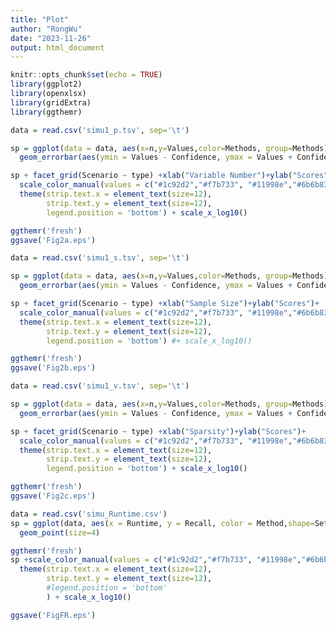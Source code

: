 ```yaml
---
title: "Plot"
author: "RongWu"
date: "2023-11-26"
output: html_document
---
```


```r
knitr::opts_chunk$set(echo = TRUE)
library(ggplot2)
library(openxlsx)
library(gridExtra)
library(ggthemr)

```


```r
data = read.csv('simu1_p.tsv', sep='\t')

sp = ggplot(data = data, aes(x=n,y=Values,color=Methods, group=Methods)) + geom_line(size=0.6,position = position_dodge(0.05)) + geom_point(size=1,position = position_dodge(0.05))+
  geom_errorbar(aes(ymin = Values - Confidence, ymax = Values + Confidence), width=0.1, position = position_dodge(0.05))

sp + facet_grid(Scenario ~ type) +xlab("Variable Number")+ylab("Scores")+
  scale_color_manual(values = c("#1c92d2","#f7b733", "#11998e","#6b6b83", "#f12711"))+
  theme(strip.text.x = element_text(size=12),
        strip.text.y = element_text(size=12),
        legend.position = 'bottom') + scale_x_log10()

ggthemr('fresh')
ggsave('Fig2a.eps')

```

```r
data = read.csv('simu1_s.tsv', sep='\t')

sp = ggplot(data = data, aes(x=n,y=Values,color=Methods, group=Methods)) + geom_line(size=0.6,position = position_dodge(0.05)) + geom_point(size=1,position = position_dodge(0.05))+
  geom_errorbar(aes(ymin = Values - Confidence, ymax = Values + Confidence), width=0.1, position = position_dodge(0.05))

sp + facet_grid(Scenario ~ type) +xlab("Sample Size")+ylab("Scores")+
  scale_color_manual(values = c("#1c92d2","#f7b733", "#11998e","#6b6b83", "#f12711"))+
  theme(strip.text.x = element_text(size=12),
        strip.text.y = element_text(size=12),
        legend.position = 'bottom') #+ scale_x_log10()

ggthemr('fresh')
ggsave('Fig2b.eps')

```

```r
data = read.csv('simu1_v.tsv', sep='\t')

sp = ggplot(data = data, aes(x=n,y=Values,color=Methods, group=Methods)) + geom_line(size=0.6,position = position_dodge(0.05)) + geom_point(size=1,position = position_dodge(0.05))+
  geom_errorbar(aes(ymin = Values - Confidence, ymax = Values + Confidence), width=0.1, position = position_dodge(0.05))

sp + facet_grid(Scenario ~ type) +xlab("Sparsity")+ylab("Scores")+
  scale_color_manual(values = c("#1c92d2","#f7b733", "#11998e","#6b6b83", "#f12711"))+
  theme(strip.text.x = element_text(size=12),
        strip.text.y = element_text(size=12),
        legend.position = 'bottom') + scale_x_log10()

ggthemr('fresh')
ggsave('Fig2c.eps')

```

```r
data = read.csv('simu_Runtime.csv')
sp = ggplot(data, aes(x = Runtime, y = Recall, color = Method,shape=Settings)) +
  geom_point(size=4)

ggthemr('fresh')
sp +scale_color_manual(values = c("#1c92d2","#f7b733", "#11998e","#6b6b83", "#f12711"))+
  theme(strip.text.x = element_text(size=12),
        strip.text.y = element_text(size=12),
        #legend.position = 'bottom'
        ) + scale_x_log10()

ggsave('FigFR.eps')

```
